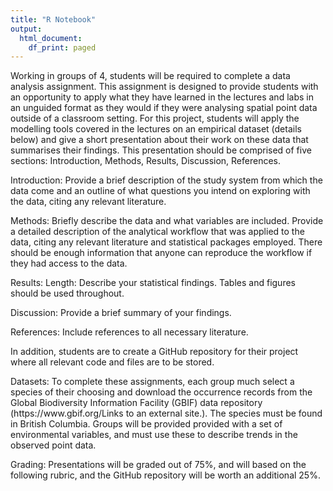 ```yaml
---
title: "R Notebook"
output:
  html_document:
    df_print: paged
---
```


Working in groups of 4, students will be required to complete a data analysis assignment. This assignment is designed to provide students with an opportunity to apply what they have learned in the lectures and labs in an unguided format as they would if they were analysing spatial point data outside of a classroom setting. For this project, students will apply the modelling tools covered in the lectures on an empirical dataset (details below) and give a short presentation about their work on these data that summarises their findings. This presentation should be comprised of five sections: Introduction, Methods, Results, Discussion, References.

 

Introduction: Provide a brief description of the study system from which the data come and an outline of what questions you intend on exploring with the data, citing any relevant literature.

Methods: Briefly describe the data and what variables are included. Provide a detailed description of the analytical workflow that was applied to the data, citing any relevant literature and statistical packages employed. There should be enough information that anyone can reproduce the workflow if they had access to the data.

Results: Length: Describe your statistical findings. Tables and figures should be used throughout.

Discussion: Provide a brief summary of your findings.

References: Include references to all necessary literature.

 

In addition, students are to create a GitHub repository for their project where all relevant code and files are to be stored.

 

Datasets: To complete these assignments, each group much select a species of their choosing and download the occurrence records from the Global Biodiversity Information Facility (GBIF) data repository (https://www.gbif.org/Links to an external site.). The species must be found in British Columbia. Groups will be provided provided with a set of environmental variables, and must use these to describe trends in the observed point data.

 

Grading: Presentations will be graded out of 75%, and will based on the following rubric, and the GitHub repository will be worth an additional 25%.

